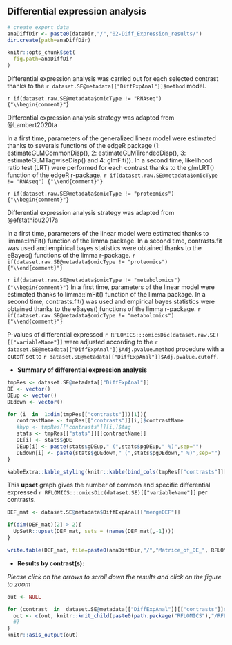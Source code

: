 ## Differential expression analysis

```r
# create export data
anaDiffDir <- paste0(dataDir,"/","02-Diff_Expression_results/")
dir.create(path=anaDiffDir)

knitr::opts_chunk$set(
  fig.path=anaDiffDir
)

```

<!-- ## Summary table of differential expression analysis -->


Differential expression analysis was carried out for each selected contrast thanks to the `r dataset.SE@metadata[["DiffExpAnal"]]$method` model.

`r if(dataset.raw.SE@metadata$omicType != "RNAseq") {"\\begin{comment}"}`

Differential expression analysis strategy was adapted from @Lambert2020ta

In a first time, parameters of the generalized linear model were estimated thanks to severals functions of the edgeR package 
(1: estimateGLMCommonDisp(), 2: estimateGLMTrendedDisp(), 3: estimateGLMTagwiseDisp() and 4: glmFit()).
In a second time, likelihood ratio test (LRT) were performed for each contrast thanks to the glmLRT() function of the
edgeR r-package. 
`r if(dataset.raw.SE@metadata$omicType != "RNAseq") {"\\end{comment}"}`

`r if(dataset.raw.SE@metadata$omicType != "proteomics") {"\\begin{comment}"}`

Differential expression analysis strategy was adapted from @efstathiou2017a

In a first time, parameters of the linear model were estimated thanks to limma::lmFit() function of the limma package.
In a second time, contrasts.fit was used and empirical bayes statistics were obtained thanks to the eBayes() functions of the limma r-package.
`r if(dataset.raw.SE@metadata$omicType != "proteomics") {"\\end{comment}"}`

`r if(dataset.raw.SE@metadata$omicType != "metabolomics") {"\\begin{comment}"}`
In a first time, parameters of the linear model were estimated thanks to limma::lmFit() function of the limma package.
In a second time, contrasts.fit() was used and empirical bayes statistics were obtained thanks to the eBayes() functions of the limma r-package.
`r if(dataset.raw.SE@metadata$omicType != "metabolomics") {"\\end{comment}"}`


P-values of differential expressed `r RFLOMICS:::omicsDic(dataset.raw.SE)[["variableName"]]` were adjusted according to the `r dataset.SE@metadata[["DiffExpAnal"]]$Adj.pvalue.method` procedure with a cutoff set to `r dataset.SE@metadata[["DiffExpAnal"]]$Adj.pvalue.cutoff`.


* **Summary of differential expression analysis**

```r

tmpRes <- dataset.SE@metadata[["DiffExpAnal"]]
DE <- vector()
DEup <- vector()
DEdown <- vector()

for (i  in  1:dim(tmpRes[["contrasts"]])[1]){
   contrastName <- tmpRes[["contrasts"]][i,]$contrastName
   #hyp <- tmpRes[["contrasts"]][i,]$tag
   stats <- tmpRes[["stats"]][[contrastName]]
   DE[i] <- stats$gDE
   DEup[i] <- paste(stats$gDEup," (",stats$pgDEup," %)",sep="")
   DEdown[i] <- paste(stats$gDEdown," (",stats$pgDEdown," %)",sep="")
}

```


```r
kableExtra::kable_styling(knitr::kable(bind_cols(tmpRes[["contrasts"]][,c("tag","contrastName")], data.frame("DE.Tot"=DE,"DE.Up"=DEup,"DE.Down"=DEdown)), row.names=FALSE, caption=NULL, format="html"), font_size=12)
```


This **upset** graph gives the number of common and specific differential expressed `r RFLOMICS:::omicsDic(dataset.SE)[["variableName"]]` per contrasts.


```r

DEF_mat <- dataset.SE@metadata$DiffExpAnal[["mergeDEF"]]

if(dim(DEF_mat)[2] > 2){
  UpSetR::upset(DEF_mat, sets = (names(DEF_mat[,-1]))) 
}

write.table(DEF_mat, file=paste0(anaDiffDir,"/","Matrice_of_DE_", RFLOMICS:::omicsDic(dataset.SE)[["variableName"]],"_per_Constrast.txt"), sep="\t",quote=FALSE,col.names=TRUE,row.names=FALSE)


```

* **Results by contrast(s):** 

*Please click on the arrows to scroll down the results and click on the figure to zoom*

```r

out <- NULL

for (contrast  in  dataset.SE@metadata[["DiffExpAnal"]][["contrasts"]]$contrastName) {
  out <- c(out, knitr::knit_child(paste0(path.package("RFLOMICS"),"/RFLOMICSapp/","report_04_diff_analysis_per_contrast.Rmd"), quiet=TRUE))  
  #}
}
knitr::asis_output(out)
```


